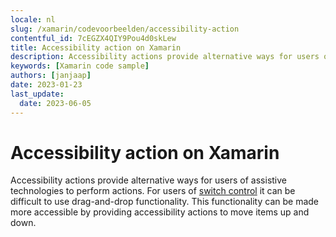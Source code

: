 ```yaml
---
locale: nl
slug: /xamarin/codevoorbeelden/accessibility-action
contentful_id: 7cEGZX4QIY9Pou4d0skLew
title: Accessibility action on Xamarin
description: Accessibility actions provide alternative ways for users of assistive technologies to perform actions.
keywords: [Xamarin code sample]
authors: [janjaap]
date: 2023-01-23
last_update:
  date: 2023-06-05
---
```


# Accessibility action on Xamarin

Accessibility actions provide alternative ways for users of assistive technologies to perform actions. For users of [switch control](https://appt.org/en/docs/ios/features/switch-control) it can be difficult to use drag-and-drop functionality. This functionality can be made more accessible by providing accessibility actions to move items up and down.

<CodeSample id="accessibility-action" locale="nl" platform="xamarin"/>
